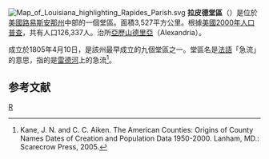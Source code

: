 [[File:Map_of_Louisiana_highlighting_Rapides_Parish.svg|right]]
'''拉皮德堂區'''（{{lang-en|Rapides Parish}}）是位於[[美國|美國]][[路易斯安那州|路易斯安那州]]中部的一個堂區。面積3,527平方公里。根據[[美國2000年人口普查|美國2000年人口普查]]，共有人口126,337人。治所[[亞歷山德里亞_(路易斯安那州)|亞歷山德里亞]]（Alexandria）。

成立於1805年4月10日，是該州最早成立的九個堂區之一。堂區名是[[法語|法語]]「急流」的意思，指的是[[雷德河_(密西西比河)|雷德河]]上的急流<ref>Kane, J. N. and C. C. Aiken. The American Counties: Origins of County Names Dates of Creation and Population Data 1950-2000. Lanham, MD.: Scarecrow Press, 2005.</ref>。

==参考文献==
<div class="references-small">
<references />
</div>

{{路易斯安那州}}

[[Category:路易斯安那州行政區劃|R]]